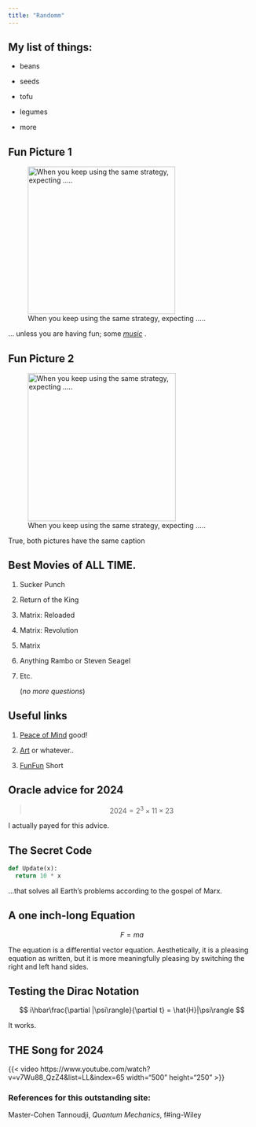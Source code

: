 ---
title: "Randomm"
---

## My list of things:

-   beans

-   seeds

-   tofu

-   legumes

-   more

## Fun Picture 1

![When you keep using the same strategy, expecting .....](images/giphy-01.gif){#fig-fun fig-alt="The Aristogatos knew it." fig-align="center" width="300"}

... unless you are having fun; some [*music*](https://youtu.be/_C7UgR_sIW0?si=Nbdetovk0SrXObkB&t=48) .

## Fun Picture 2

![When you keep using the same strategy, expecting .....](figs/when.png){#fig-2 width="301"}

True, both pictures have the same caption

## Best Movies of ALL TIME.

1.  Sucker Punch

2.  Return of the King

3.  Matrix: Reloaded

4.  Matrix: Revolution

5.  Matrix

6.  Anything Rambo or Steven Seagel

7.  Etc.

    (*no more questions*)

## Useful links

1.  [Peace of Mind](https://www.youtube.com/watch?v=HABbAHdfdXk "very useful :)") good!

2.  [Art](https://4rtgallery.blogspot.com/2014/03/spray-paint-portraits-by-david-walker.html "yes it is also needed") or whatever..

3.  [FunFun](https://www.youtube.com/watch?v=wYY1eIJzwSI&list=LL&index=3) Short

## Oracle advice for 2024

> $$ 2024 = 2^3 \times 11 \times 23 $$

I actually payed for this advice.

## The Secret Code

``` python
def Update(x):
  return 10 * x
```

...that solves all Earth's problems according to the gospel of Marx.

## A one inch-long Equation

$$ F = ma $$

::: callout-tip
The equation is a differential vector equation. Aesthetically, it is a pleasing equation as written, but it is more meaningfully pleasing by switching the right and left hand sides.
:::

## Testing the Dirac Notation

$$ i\hbar\frac{\partial |\psi\rangle}{\partial t} = \hat{H}|\psi\rangle  $$

It works.

## THE Song for 2024

{{< video https://www.youtube.com/watch?v=v7Wu88_QzZ4&list=LL&index=65 width="500" height="250" >}}

### References for this outstanding site:

Master-Cohen Tannoudji, *Quantum Mechanics*, f#ing-Wiley
